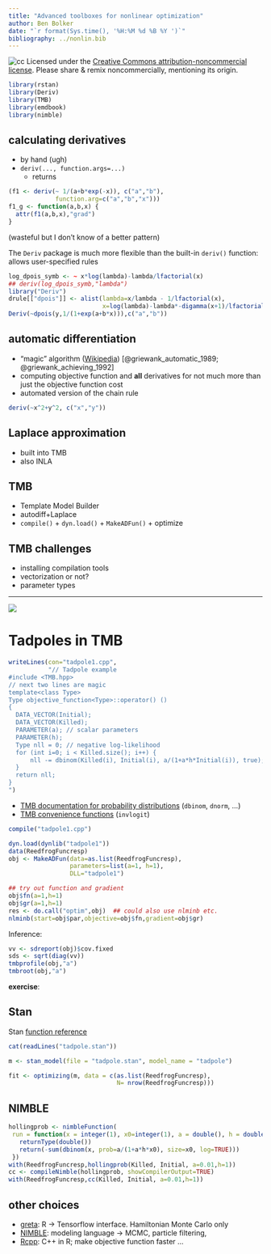 ```yaml
---
title: "Advanced toolboxes for nonlinear optimization"
author: Ben Bolker
date: "`r format(Sys.time(), '%H:%M %d %B %Y ')`"
bibliography: ../nonlin.bib
---
```


![cc](pix/cc-attrib-nc.png)
Licensed under the 
[Creative Commons attribution-noncommercial license](http://creativecommons.org/licenses/by-nc/3.0/).
Please share \& remix noncommercially, mentioning its origin.

```r
library(rstan)
library(Deriv)
library(TMB)
library(emdbook)
library(nimble)
```

## calculating derivatives

- by hand (ugh)
- `deriv(..., function.args=...)`
     - returns 
	 
```r
(f1 <- deriv(~ 1/(a+b*exp(-x)), c("a","b"),
             function.arg=c("a","b","x")))
f1_g <- function(a,b,x) {
  attr(f1(a,b,x),"grad")
}
```
(wasteful but I don't know of a better pattern)

The `Deriv` package is much more flexible than the built-in `deriv()` function: allows user-specified rules

```r
log_dpois_symb <- ~ x*log(lambda)-lambda/lfactorial(x)
## deriv(log_dpois_symb,"lambda")
library("Deriv")
drule[["dpois"]] <- alist(lambda=x/lambda - 1/lfactorial(x),
                          x=log(lambda)-lambda*-digamma(x+1)/lfactorial(x)^2)
Deriv(~dpois(y,1/(1+exp(a+b*x))),c("a","b"))
```

## automatic differentiation

- "magic" algorithm ([Wikipedia](https://en.wikipedia.org/wiki/Automatic_differentiation)) [@griewank_automatic_1989; @griewank_achieving_1992]
- computing objective function and **all** derivatives for not much more than just the objective function cost
- automated version of the chain rule

```r
deriv(~x^2+y^2, c("x","y"))
```

## Laplace approximation

- built into TMB
- also INLA

## TMB

- Template Model Builder
- autodiff+Laplace
- `compile()` + `dyn.load()` + `MakeADFun()` + optimize

## TMB challenges

- installing compilation tools
- vectorization or not?
- parameter types

---

![](pix/TMB_components.png)

# Tadpoles in TMB

```r
writeLines(con="tadpole1.cpp",
           "// Tadpole example
#include <TMB.hpp>
// next two lines are magic
template<class Type> 
Type objective_function<Type>::operator() ()
{
  DATA_VECTOR(Initial);
  DATA_VECTOR(Killed);
  PARAMETER(a); // scalar parameters
  PARAMETER(h);
  Type nll = 0; // negative log-likelihood
  for (int i=0; i < Killed.size(); i++) {
      nll -= dbinom(Killed(i), Initial(i), a/(1+a*h*Initial(i)), true);
  }
  return nll;
}
")
```

- [TMB documentation for probability distributions](https://kaskr.github.io/adcomp/group__R__style__distribution.html) (`dbinom`, `dnorm`, ...)
- [TMB convenience functions](http://kaskr.github.io/adcomp/convenience_8hpp.html) (`invlogit`)

```r
compile("tadpole1.cpp")
```

```r
dyn.load(dynlib("tadpole1"))
data(ReedfrogFuncresp)
obj <- MakeADFun(data=as.list(ReedfrogFuncresp),
                 parameters=list(a=1, h=1),
                 DLL="tadpole1")

## try out function and gradient
obj$fn(a=1,h=1)
obj$gr(a=1,h=1)
res <- do.call("optim",obj)  ## could also use nlminb etc.
nlminb(start=obj$par,objective=obj$fn,gradient=obj$gr)
```

Inference:

```r
vv <- sdreport(obj)$cov.fixed
sds <- sqrt(diag(vv))
tmbprofile(obj,"a")
tmbroot(obj,"a")
```

**exercise**: 

## Stan

Stan [function reference](https://mc-stan.org/docs/2_18/functions-reference/)
```r
cat(readLines("tadpole.stan"))
```
```r
m <- stan_model(file = "tadpole.stan", model_name = "tadpole")
```

```r
fit <- optimizing(m, data = c(as.list(ReedfrogFuncresp),
                              N= nrow(ReedfrogFuncresp)))
```
  
## NIMBLE

```r
hollingprob <- nimbleFunction(
 run = function(x = integer(1), x0=integer(1), a = double(), h = double()) {
   returnType(double())
   return(-sum(dbinom(x, prob=a/(1+a*h*x0), size=x0, log=TRUE)))
 })
with(ReedfrogFuncresp,hollingprob(Killed, Initial, a=0.01,h=1))
cc <- compileNimble(hollingprob, showCompilerOutput=TRUE)
with(ReedfrogFuncresp,cc(Killed, Initial, a=0.01,h=1))
```


## other choices

- [greta](https://greta-stats.org/): R -> Tensorflow interface. Hamiltonian Monte Carlo only
- [NIMBLE](https://r-nimble.org/): modeling language -> MCMC, particle filtering, 
- [Rcpp](http://www.rcpp.org/): C++ in R; make objective function faster ...

